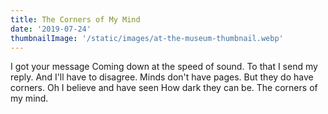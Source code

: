 ```yaml
---
title: The Corners of My Mind
date: '2019-07-24'
thumbnailImage: '/static/images/at-the-museum-thumbnail.webp'
---
```


<Box>
  I got your message Coming down at the speed of sound. To that I send my reply.
  And I'll have to disagree. Minds don't have pages. But they do have corners.
  Oh I believe and have seen How dark they can be. The corners of my mind.
</Box>
